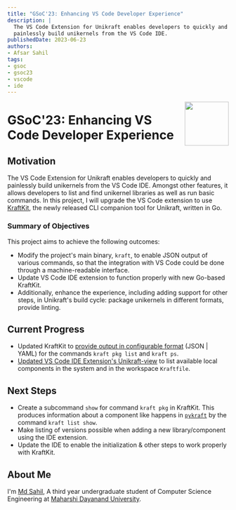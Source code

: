 ```yaml
---
title: "GSoC'23: Enhancing VS Code Developer Experience"
description: |
  The VS Code Extension for Unikraft enables developers to quickly and
  painlessly build unikernels from the VS Code IDE.
publishedDate: 2023-06-23
authors:
- Afsar Sahil
tags:
- gsoc
- gsoc23
- vscode
- ide
---
```


<img width="100px" src="https://summerofcode.withgoogle.com/assets/media/gsoc-2023-badge.svg" align="right" />


# GSoC'23: Enhancing VS Code Developer Experience

## Motivation

The VS Code Extension for Unikraft enables developers to quickly and painlessly build unikernels from the VS Code IDE.
Amongst other features, it allows developers to list and find unikernel libraries as well as run basic commands.
In this project, I will upgrade the VS Code extension to use [KraftKit](https://github.com/unikraft/kraftkit), the newly released CLI companion tool for Unikraft, written in Go.

### Summary of Objectives

This project aims to achieve the following outcomes:

* Modify the project's main binary, `kraft`, to enable JSON output of various commands, so that the integration with VS Code could be done through a machine-readable interface.
* Update VS Code IDE extension to function properly with new Go-based KraftKit.
* Additionally, enhance the experience, including adding support for other steps, in Unikraft's build cycle: package unikernels in different formats, provide linting.

## Current Progress

* Updated KraftKit to [provide output in configurable format](https://github.com/unikraft/kraftkit/pull/499) (JSON | YAML) for the commands `kraft pkg list` and `kraft ps`.
* [Updated VS Code IDE Extension's Unikraft-view](https://github.com/unikraft/ide-vscode/pull/7) to list available local components in the system and in the workspace `Kraftfile`.

## Next Steps

* Create a subcommand `show` for command `kraft pkg` in KraftKit.
  This produces information about a component like happens in [`pykraft`](https://github.com/unikraft/pykraft) by the command `kraft list show`.
* Make listing of versions possible when adding a new library/component using the IDE extension.
* Update the IDE to enable the initialization & other steps to work properly with KraftKit.

## About Me

I'm [Md Sahil](https://github.com/MdSahil-oss), A third year undergraduate student of Computer Science Engineering at [Maharshi Dayanand University](https://mdu.ac.in/).
